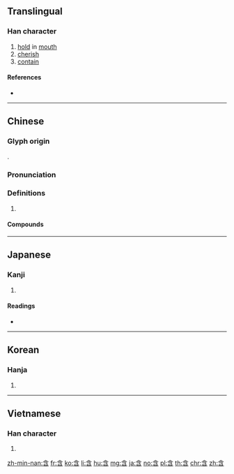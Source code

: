 {{character info/new}}
==Translingual==

===Han character===
{{Han char|rn=30|rad=口|as=04|sn=7|four=80602|canj=OINR|ids=⿱今口}}

# [[hold]] in [[mouth]]
# [[cherish]]
# [[contain]]

====References====
* {{Han ref|kx=0178.140|dkj=03350|dj=0395.190|hdz=10592.010|uh=542B|ud=21547|bh=A774|bd=42868}}

----

==Chinese==
{{zh-forms}}

===Glyph origin===
{{Han etym}}
{{Han compound|今|口|c1=p|c2=s|t2=mouth|ls=psc}}.

===Pronunciation===
{{zh-pron
|m=hán
|c=ham4
|h=pfs=hàm
|mn=hâm/kâm/kâⁿ
|mc=y
|oc=y
|cat=
}}

===Definitions===
{{zh-hanzi}}

# {{rfdef|zh}}

====Compounds====
{{zh-der|不含糊|內含|包含|吞吐含蓄|含光|含冤|含冤昭雪|含冤負屈|含含糊糊|含味|含哺鼓腹|含嚬|含囈|含垢|含垢忍恥|含垢忍辱|含垢納汙|含垢藏疾|含宥|含弘|含怒|含怨|含恨|含息|含悲|含悲忍淚|含情|含情脈脈|含意|含括|含有|含殮|含毫|含水層|含水物|含水量|含沙射影|含沙量|含涕|含淚|含混|含渾|含漱劑|含煙籠霧|含玉|含生|含秀|含笑|含笑入地|含笑花|含糊|含糊不清|含糊其辭|含羞|含羞忍辱|含羞草|含義|含臉|含苞|含苞待放|含苞未放|含苞欲放|含英|含英咀華|含荼|含葩|含蓄|含蓄渾厚|含蓼問疾|含蘊|含血噀人|含血噴人|含貝|含辛茹苦|含酸|含量|含霜|含章|含飯|含飴弄孫|含齒戴髮|大含細入|忍尤含詬|忍恥含垢|忍恥含羞|忍辱含垢|忍辱含羞|戴髮含齒|斯陀含|暗含|百卉含英|羅含夢鳥|茹苦含辛|薄面含嗔|蘊含|蘊藉含蓄|負屈含冤|阿那含|隱含|風木含悲|鼓腹含哺|齒如含貝}}

----

==Japanese==

===Kanji===
{{ja-kanji|grade=c|rs=口04}}

# {{defn|lang=ja|sort=口04}}

====Readings====
* {{ja-readings|goon=[[ごん]] (gon)|kanon=[[かん]] (kan)|kanyoon=[[がん]] (gan)|kun=[[ふくむ]] (fukumu), [[ふくめる]] (fukumeru)}}

----

==Korean==

===Hanja===
{{ko-hanja|hangeul=함|rv=ham|mr=ham}}

# {{defn|lang=ko|sort=口04}}

----

==Vietnamese==

===Han character===
{{vi-hantu|hàm|rs=口04}}

# {{defn|lang=vi|sort=口04}}

[[zh-min-nan:含]]
[[fr:含]]
[[ko:含]]
[[li:含]]
[[hu:含]]
[[mg:含]]
[[ja:含]]
[[no:含]]
[[pl:含]]
[[th:含]]
[[chr:含]]
[[zh:含]]